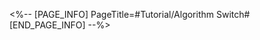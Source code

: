 <%-- [PAGE_INFO]
PageTitle=#Tutorial/Algorithm Switch#
[END_PAGE_INFO] --%>
{{Tutorial
|sort      = 224301
|title     = Algorithm Switch
|subtitle  = 
|type      = Battle
|about     = 
|image1    = Tutorial Algorithm Switch 1.png{{subst:void|<!--$UPLOAD:<<SpriteOutput/TutorialPic/TutorialPage_224301.png>-<Tutorial Algorithm Switch 1.png>-<Tutorial Files>>-->}}
|text1     = When Zandar switches to "Evolution Mode," enemy targets appearing on the battlefield or ally memosprites being summoned can accelerate Zandar's mode-switching.
|image2    = Tutorial Algorithm Switch 2.png{{subst:void|<!--$UPLOAD:<<SpriteOutput/TutorialPic/TutorialPage_224302.png>-<Tutorial Algorithm Switch 2.png>-<Tutorial Files>>-->}}
|text2     = When Zandar switches to "Disputation Mode," defeating enemy targets or ally memosprites disappearing will accelerate Zandar's mode switching and reduce threat.
}}